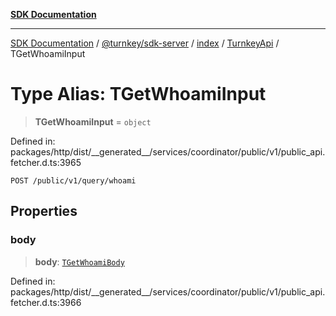 [**SDK Documentation**](../../../../../../README.mdx)

***

[SDK Documentation](../../../../../../packages.mdx) / [@turnkey/sdk-server](../../../../README.mdx) / [index](../../../README.mdx) / [TurnkeyApi](../README.mdx) / TGetWhoamiInput

# Type Alias: TGetWhoamiInput

> **TGetWhoamiInput** = `object`

Defined in: packages/http/dist/\_\_generated\_\_/services/coordinator/public/v1/public\_api.fetcher.d.ts:3965

`POST /public/v1/query/whoami`

## Properties

### body

> **body**: [`TGetWhoamiBody`](TGetWhoamiBody.mdx)

Defined in: packages/http/dist/\_\_generated\_\_/services/coordinator/public/v1/public\_api.fetcher.d.ts:3966
